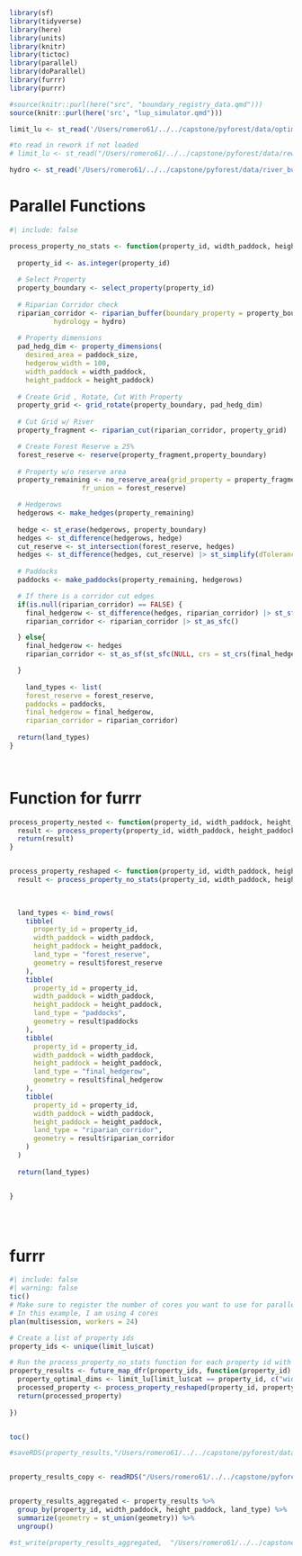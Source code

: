 ```r
library(sf)
library(tidyverse)
library(here)
library(units)
library(knitr)
library(tictoc)
library(parallel)
library(doParallel)
library(furrr)
library(purrr)

```

```r
#source(knitr::purl(here("src", "boundary_registry_data.qmd")))
source(knitr::purl(here('src', "lup_simulator.qmd")))

```

```r
limit_lu <- st_read('/Users/romero61/../../capstone/pyforest/data/optimal_mock_properties/optimal_mock_properties_5.gpkg')

#to read in rework if not loaded
# limit_lu <- st_read("/Users/romero61/../../capstone/pyforest/data/rework/rwk_over28.gpkg")

hydro <- st_read('/Users/romero61/../../capstone/pyforest/data/river_buffer/river_buffer.gpkg')

```

# Parallel Functions

```r
#| include: false

process_property_no_stats <- function(property_id, width_paddock, height_paddock,paddock_size) {
  
  property_id <- as.integer(property_id)
  
  # Select Property
  property_boundary <- select_property(property_id)
  
  # Riparian Corridor check
  riparian_corridor <- riparian_buffer(boundary_property = property_boundary,
           hydrology = hydro)
  
  # Property dimensions
  pad_hedg_dim <- property_dimensions(
    desired_area = paddock_size,
    hedgerow_width = 100,
    width_paddock = width_paddock,
    height_paddock = height_paddock)
  
  # Create Grid , Rotate, Cut With Property
  property_grid <- grid_rotate(property_boundary, pad_hedg_dim)
  
  # Cut Grid w/ River
  property_fragment <- riparian_cut(riparian_corridor, property_grid)

  # Create Forest Reserve ≥ 25% 
  forest_reserve <- reserve(property_fragment,property_boundary)
  
  # Property w/o reserve area
  property_remaining <- no_reserve_area(grid_property = property_fragment,
                  fr_union = forest_reserve)

  # Hedgerows
  hedgerows <- make_hedges(property_remaining)
  
  hedge <- st_erase(hedgerows, property_boundary)
  hedges <- st_difference(hedgerows, hedge)
  cut_reserve <- st_intersection(forest_reserve, hedges)
  hedges <- st_difference(hedges, cut_reserve) |> st_simplify(dTolerance = 10)
    
  # Paddocks
  paddocks <- make_paddocks(property_remaining, hedgerows)

  # If there is a corridor cut edges
  if(is.null(riparian_corridor) == FALSE) {
    final_hedgerow <- st_difference(hedges, riparian_corridor) |> st_sf() |> st_collection_extract(type = 'POLYGON') |> st_as_sfc()
    riparian_corridor <- riparian_corridor |> st_as_sfc()

  } else{
    final_hedgerow <- hedges
    riparian_corridor <- st_as_sf(st_sfc(NULL, crs = st_crs(final_hedgerow))) |> st_as_sfc() # Add an empty sf object with the same CRS

  }
  
    land_types <- list(
    forest_reserve = forest_reserve,
    paddocks = paddocks,
    final_hedgerow = final_hedgerow,
    riparian_corridor = riparian_corridor)
  
  return(land_types)
}

  

```

# Function for furrr

```r
process_property_nested <- function(property_id, width_paddock, height_paddock,paddock_size) {
  result <- process_property(property_id, width_paddock, height_paddock,paddock_size)
  return(result)
}



```

```r
process_property_reshaped <- function(property_id, width_paddock, height_paddock, paddock_size) {
  result <- process_property_no_stats(property_id, width_paddock, height_paddock, paddock_size)
  

  
  land_types <- bind_rows(
    tibble(
      property_id = property_id,
      width_paddock = width_paddock,
      height_paddock = height_paddock,
      land_type = "forest_reserve",
      geometry = result$forest_reserve 
    ),
    tibble(
      property_id = property_id,
      width_paddock = width_paddock,
      height_paddock = height_paddock,
      land_type = "paddocks",
      geometry = result$paddocks 
    ),
    tibble(
      property_id = property_id,
      width_paddock = width_paddock,
      height_paddock = height_paddock,
      land_type = "final_hedgerow",
      geometry = result$final_hedgerow 
    ),
    tibble(
      property_id = property_id,
      width_paddock = width_paddock,
      height_paddock = height_paddock,
      land_type = "riparian_corridor",
      geometry = result$riparian_corridor
    )
  )
  
  return(land_types)


}





```

# furrr

```r
#| include: false
#| warning: false
tic()
# Make sure to register the number of cores you want to use for parallel processing
# In this example, I am using 4 cores
plan(multisession, workers = 24)

# Create a list of property ids
property_ids <- unique(limit_lu$cat)

# Run the process_property_no_stats function for each property id with the optimal width and height
property_results <- future_map_dfr(property_ids, function(property_id) {
  property_optimal_dims <- limit_lu[limit_lu$cat == property_id, c("width_paddock", "height_paddock", "paddock_size")]
  processed_property <- process_property_reshaped(property_id, property_optimal_dims$width_paddock, property_optimal_dims$height_paddock, property_optimal_dims$paddock_size)
  return(processed_property)
  
})


toc()
```

```r
#saveRDS(property_results,"/Users/romero61/../../capstone/pyforest/data/results_5608/property_results_5.rds")


property_results_copy <- readRDS("/Users/romero61/../../capstone/pyforest/data/results_5608/property_results_5.rds")


property_results_aggregated <- property_results %>%
  group_by(property_id, width_paddock, height_paddock, land_type) %>%
  summarize(geometry = st_union(geometry)) %>%
  ungroup()

```


```r
#st_write(property_results_aggregated,  "/Users/romero61/../../capstone/pyforest/data/optimal_mock_properties/optimal_lup_5.gpkg")
```

